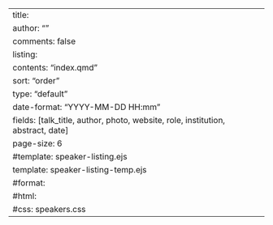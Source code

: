 ---
title: <p class="center-text">Speakers</p>
author: ""
comments: false
listing:
  contents: "index.qmd"
  sort: "order"
  type: "default"
  date-format: "YYYY-MM-DD HH:mm"
  fields: [talk_title, author, photo, website, role, institution, abstract, date]  
  page-size: 6
  #template: speaker-listing.ejs
  template: speaker-listing-temp.ejs
#format:
  #html:
    #css: speakers.css
---